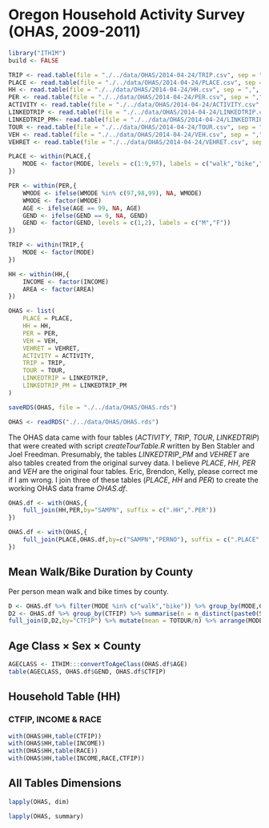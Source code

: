 # Oregon Household Activity Survey (OHAS, 2009-2011)

```r
library("ITHIM")
build <- FALSE
```

```r
TRIP <- read.table(file = "./../data/OHAS/2014-04-24/TRIP.csv", sep = ",", header = TRUE, row.names = 1)
PLACE <- read.table(file = "./../data/OHAS/2014-04-24/PLACE.csv", sep = ",", header = TRUE, row.names = 1)
HH <- read.table(file = "./../data/OHAS/2014-04-24/HH.csv", sep = ",", header = TRUE, row.names = 1)
PER <- read.table(file = "./../data/OHAS/2014-04-24/PER.csv", sep = ",", header = TRUE, row.names = 1)
ACTIVITY <- read.table(file = "./../data/OHAS/2014-04-24/ACTIVITY.csv", sep = ",", header = TRUE, row.names = 1)
LINKEDTRIP <- read.table(file = "./../data/OHAS/2014-04-24/LINKEDTRIP.csv", sep = ",", header = TRUE, row.names = 1)
LINKEDTRIP_PM<- read.table(file = "./../data/OHAS/2014-04-24/LINKEDTRIP_PM.csv", sep = ",", header = TRUE, row.names = 1)
TOUR <- read.table(file = "./../data/OHAS/2014-04-24/TOUR.csv", sep = ",", header = TRUE, row.names = 1)
VEH <- read.table(file = "./../data/OHAS/2014-04-24/VEH.csv", sep = ",", header = TRUE, row.names = 1)
VEHRET <- read.table(file = "./../data/OHAS/2014-04-24/VEHRET.csv", sep = ",", header = TRUE, row.names = 1)
```

```r
PLACE <- within(PLACE,{
    MODE <- factor(MODE, levels = c(1:9,97), labels = c("walk","bike","auto driver","auto passenger","transit","dial-a-ride/paratransit","taxi","school bus","carpool","other"))
})
```

```r
PER <- within(PER,{
    WMODE <- ifelse(WMODE %in% c(97,98,99), NA, WMODE)
    WMODE <- factor(WMODE)
    AGE <- ifelse(AGE == 99, NA, AGE)
    GEND <- ifelse(GEND == 9, NA, GEND)
    GEND <- factor(GEND, levels = c(1,2), labels = c("M","F"))
})
```

```r
TRIP <- within(TRIP,{
    MODE <- factor(MODE)
})
```

```r
HH <- within(HH,{
    INCOME <- factor(INCOME)
    AREA <- factor(AREA)
})
```

```r
OHAS <- list(
    PLACE = PLACE,
    HH = HH,
    PER = PER,
    VEH = VEH,
    VEHRET = VEHRET,
    ACTIVITY = ACTIVITY,
    TRIP = TRIP,
    TOUR = TOUR,
    LINKEDTRIP = LINKEDTRIP,
    LINKEDTRIP_PM = LINKEDTRIP_PM
)
```

```r
saveRDS(OHAS, file = "./../data/OHAS/OHAS.rds")
```

```r
OHAS <- readRDS("./../data/OHAS/OHAS.rds")
```

The OHAS data came with four tables (_ACTIVITY_, _TRIP_, _TOUR_,
_LINKEDTRIP_) that were created with script _createTourTable.R_
written by Ben Stabler and Joel Freedman.  Presumably, the tables
_LINKEDTRIP_PM_ and _VEHRET_ are also tables created from the original
survey data.  I believe _PLACE_, _HH_, _PER_ and _VEH_ are the
original four tables.  Eric, Brendon, Kelly, please correct me if I am
wrong.  I join three of these tables (_PLACE_, _HH_ and _PER_) to
create the working OHAS data frame _OHAS.df_.

```r
OHAS.df <- with(OHAS,{
    full_join(HH,PER,by="SAMPN", suffix = c(".HH",".PER"))
})

OHAS.df <- with(OHAS,{
    full_join(PLACE,OHAS.df,by=c("SAMPN","PERNO"), suffix = c(".PLACE",".OHAS"))
})
```

## Mean Walk/Bike Duration by County
Per person mean walk and bike times by county.
```r
D <- OHAS.df %>% filter(MODE %in% c("walk","bike")) %>% group_by(MODE,CTFIP) %>% summarise(TOTDUR = sum(TRPDUR)) %>% arrange(CTFIP,MODE)
D2 <- OHAS.df %>% group_by(CTFIP) %>% summarise(n = n_distinct(paste0(SAMPN,PERNO)))
full_join(D,D2,by="CTFIP") %>% mutate(mean = TOTDUR/n) %>% arrange(MODE,desc(mean)) %>% as.data.frame()
```

## Age Class $\times$ Sex $\times$ County
```r
AGECLASS <- ITHIM:::convertToAgeClass(OHAS.df$AGE)
table(AGECLASS, OHAS.df$GEND, OHAS.df$CTFIP)
```

## Household Table (HH)
### CTFIP, INCOME & RACE
```r
with(OHAS$HH,table(CTFIP))
with(OHAS$HH,table(INCOME))
with(OHAS$HH,table(RACE))
with(OHAS$HH,table(INCOME,RACE,CTFIP))
```


## All Tables Dimensions
```r
lapply(OHAS, dim)
```

```r
lapply(OHAS, summary)
```
